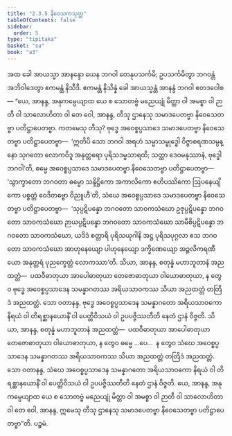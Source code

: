 ```yaml
---
title: "2.3.5 နိဝေသကသုတ္တ"
tableOfContents: false
sidebar:
  order: 5
type: "tipitaka"
basket: "su"
book: "a3"
---
```



<DynamicBreadcrumb />

<Division number="76" book="a3" e="ch" v="15" p="223">

<Paragraph number="684" book="a3">
အထ ခေါ အာယသ္မာ အာနန္ဒော ယေန ဘဂဝါ တေနုပသင်္ကမိ; ဥပသင်္ကမိတွာ ဘဂဝန္တံ အဘိဝါဒေတွာ ဧကမန္တံ နိသီဒိ. ဧကမန္တံ နိသိန္နံ ခေါ အာယသ္မန္တံ အာနန္ဒံ ဘဂဝါ ဧတဒဝေါစ—
</Paragraph>

<Paragraph number="685" book="a3">
“ယေ, အာနန္ဒ, အနုကမ္ပေယျာထ ယေ စ သောတဗ္ဗံ မညေယျုံ မိတ္တာ ဝါ အမစ္စာ ဝါ ဉာတီ ဝါ သာလောဟိတာ ဝါ တေ ဝေါ, အာနန္ဒ, တီသု ဌာနေသု သမာဒပေတဗ္ဗာ နိဝေသေတဗ္ဗာ ပတိဋ္ဌာပေတဗ္ဗာ. ကတမေသု တီသု? ဗုဒ္ဓေ အဝေစ္စပ္ပသာဒေ သမာဒပေတဗ္ဗာ နိဝေသေတဗ္ဗာ ပတိဋ္ဌာပေတဗ္ဗာ—  ‘ဣတိပိ သော ဘဂဝါ အရဟံ သမ္မာသမ္ဗုဒ္ဓေါ ဝိဇ္ဇာစရဏသမ္ပန္နော သုဂတော လောကဝိဒူ အနုတ္တရော ပုရိသဒမ္မသာရထိ; သတ္ထာ ဒေဝမနုဿာနံ, ဗုဒ္ဓေါ ဘဂဝါ’တိ, ဓမ္မေ အဝေစ္စပ္ပသာဒေ သမာဒပေတဗ္ဗာ နိဝေသေတဗ္ဗာ ပတိဋ္ဌာပေတဗ္ဗာ—  ‘သွာက္ခာတော ဘဂဝတာ ဓမ္မော သန္ဒိဋ္ဌိကော အကာလိကော ဧဟိပဿိကော ဩပနေယျိကော ပစ္စတ္တံ ဝေဒိတဗ္ဗော ဝိညူဟီ’တိ, သံဃေ အဝေစ္စပ္ပသာဒေ သမာဒပေတဗ္ဗာ နိဝေသေတဗ္ဗာ ပတိဋ္ဌာပေတဗ္ဗာ—  ‘သုပ္ပဋိပန္နော ဘဂဝတော သာဝကသံဃော ဥဇုပ္ပဋိပန္နော ဘဂဝတော သာဝကသံဃော ဉာယပ္ပဋိပန္နော ဘဂဝတော သာဝကသံဃော သာမီစိပ္ပဋိပန္နော ဘဂဝတော သာဝကသံဃော, ယဒိဒံ စတ္တာရိ ပုရိသယုဂါနိ အဋ္ဌ ပုရိသပုဂ္ဂလာ ဧသ ဘဂဝတော သာဝကသံဃော အာဟုနေယျော ပါဟုနေယျော ဒက္ခိဏေယျော အဉ္ဇလိကရဏီယော အနုတ္တရံ ပုညက္ခေတ္တံ လောကဿာ’တိ.
</Paragraph>

<Paragraph number="686" book="a3">
သိယာ, အာနန္ဒ, စတုန္နံ မဟာဘူတာနံ အညထတ္တံ—  ပထဝီဓာတုယာ အာပေါဓာတုယာ တေဇောဓာတုယာ ဝါယောဓာတုယာ, န တွေဝ ဗုဒ္ဓေ အဝေစ္စပ္ပသာဒေန သမန္နာဂတဿ အရိယသာဝကဿ သိယာ အညထတ္တံ တတြိဒံ အညထတ္တံ. သော ဝတာနန္ဒ, ဗုဒ္ဓေ အဝေစ္စပ္ပသာဒေန သမန္နာဂတော အရိယသာဝကော နိရယံ ဝါ တိရစ္ဆာနယောနိံ ဝါ ပေတ္တိဝိသယံ ဝါ ဥပပဇ္ဇိဿတီတိ နေတံ ဌာနံ ဝိဇ္ဇတိ.
</Paragraph>

<Paragraph number="687" book="a3">
သိယာ, အာနန္ဒ, စတုန္နံ မဟာဘူတာနံ အညထတ္တံ—  ပထဝီဓာတုယာ အာပေါဓာတုယာ တေဇောဓာတုယာ ဝါယောဓာတုယာ, န တွေဝ ဓမ္မေ …ပေ…  န တွေဝ သံဃေ အဝေစ္စပ္ပသာဒေန သမန္နာဂတဿ အရိယသာဝကဿ သိယာ အညထတ္တံ တတြိဒံ အညထတ္တံ. သော ဝတာနန္ဒ, သံဃေ အဝေစ္စပ္ပသာဒေန သမန္နာဂတော အရိယသာဝကော နိရယံ ဝါ တိရစ္ဆာနယောနိံ ဝါ ပေတ္တိဝိသယံ ဝါ ဥပပဇ္ဇိဿတီတိ နေတံ ဌာနံ ဝိဇ္ဇတိ.
</Paragraph>

<Paragraph number="688" book="a3">
ယေ, အာနန္ဒ, အနုကမ္ပေယျာထ ယေ စ သောတဗ္ဗံ မညေယျုံ မိတ္တာ ဝါ အမစ္စာ ဝါ ဉာတီ ဝါ သာလောဟိတာ ဝါ တေ ဝေါ, အာနန္ဒ, ဣမေသု တီသု ဌာနေသု သမာဒပေတဗ္ဗာ နိဝေသေတဗ္ဗာ ပတိဋ္ဌာပေတဗ္ဗာ”တိ.

</Paragraph>
</Division>

<Paragraph number="689" type="center" book="a3">
ပဉ္စမံ.
</Paragraph>
